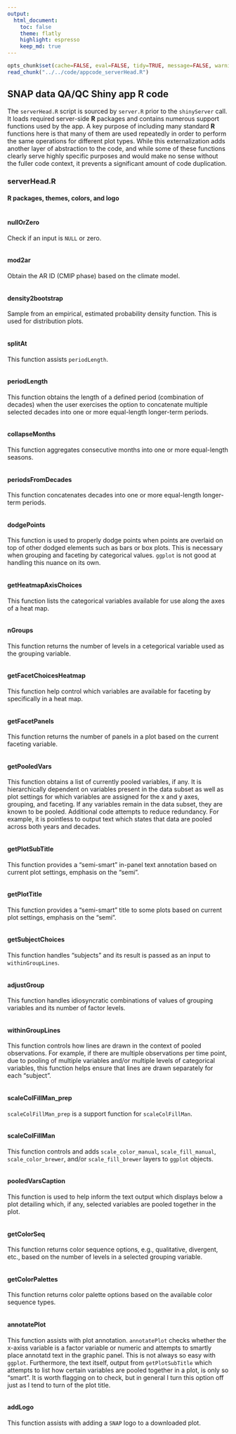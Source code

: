 ```yaml
---
output:
  html_document:
    toc: false
    theme: flatly
    highlight: espresso
    keep_md: true
---
```


```r
opts_chunk$set(cache=FALSE, eval=FALSE, tidy=TRUE, message=FALSE, warning=FALSE)
read_chunk("../../code/appcode_serverHead.R")
```

##
##
## SNAP data QA/QC Shiny app R code

The `serverHead.R` script is sourced by `server.R` prior to the `shinyServer` call.
It loads required server-side **R** packages and contains numerous support functions used by the app.
A key purpose of including many standard **R** functions here is that many of them are used repeatedly
in order to perform the same operations for different plot types.
While this externalization adds another layer of abstraction to the code,
and while some of these functions clearly serve highly specific purposes and would make no sense without the fuller code context,
it prevents a significant amount of code duplication.

### serverHead.R

#### R packages, themes, colors, and logo

```r
```

#### nullOrZero
Check if an input is `NULL` or zero.

```r
```

#### mod2ar
Obtain the AR ID (CMIP phase) based on the climate model.

```r
```

#### density2bootstrap
Sample from an empirical, estimated probability density function. This is used for distribution plots.

```r
```

#### splitAt
This function assists `periodLength`.

```r
```

#### periodLength
This function obtains the length of a defined period (combination of decades) when the user exercises the option to concatenate multiple selected decades into one or more equal-length longer-term periods.

```r
```

#### collapseMonths
This function aggregates consecutive months into one or more equal-length seasons.

```r
```

#### periodsFromDecades
This function concatenates decades into one or more equal-length longer-term periods.

```r
```

#### dodgePoints
This function is used to properly dodge points when points are overlaid on top of other dodged elements such as bars or box plots.
This is necessary when grouping and faceting by categorical values.
`ggplot` is not good at handling this nuance on its own.

```r
```

#### getHeatmapAxisChoices
This function lists the categorical variables available for use along the axes of a heat map.

```r
```

#### nGroups
This function returns the number of levels in a cetegorical variable used as the grouping variable.

```r
```

#### getFacetChoicesHeatmap
This function help control which variables are available for faceting by specifically in a heat map.

```r
```

#### getFacetPanels
This function returns the number of panels in a plot based on the current faceting variable.

```r
```

#### getPooledVars
This function obtains a list of currently pooled variables, if any.
It is hierarchically dependent on variables present in the data subset as well as plot settings for which variables are assigned for the x and y axes, grouping, and faceting.
If any variables remain in the data subset, they are known to be pooled.
Additional code attempts to reduce redundancy.
For example, it is pointless to output text which states that data are pooled across both years and decades.

```r
```

#### getPlotSubTitle
This function provides a "semi-smart" in-panel text annotation based on current plot settings, emphasis on the "semi".

```r
```

#### getPlotTitle
This function provides a "semi-smart" title to some plots based on current plot settings, emphasis on the "semi".

```r
```

#### getSubjectChoices
This function handles "subjects" and its result is passed as an input to `withinGroupLines`.

```r
```

#### adjustGroup
This function handles idiosyncratic combinations of values of grouping variables and its number of factor levels.

```r
```

#### withinGroupLines
This function controls how lines are drawn in the context of pooled observations.
For example, if there are multiple observations per time point, due to pooling of multiple variables and/or multiple levels of categorical variables,
this function helps ensure that lines are drawn separately for each "subject".

```r
```

#### scaleColFillMan_prep
`scaleColFillMan_prep` is a support function for `scaleColFillMan`.

```r
```

#### scaleColFillMan
This function controls and adds `scale_color_manual`, `scale_fill_manual`, `scale_color_brewer`, and/or `scale_fill_brewer` layers to `ggplot` objects.

```r
```

#### pooledVarsCaption
This function is used to help inform the text output which displays below a plot detailing which, if any, selected variables are pooled together in the plot.

```r
```

#### getColorSeq
This function returns color sequence options, e.g., qualitative, divergent, etc., based on the number of levels in a selected grouping variable.

```r
```

#### getColorPalettes
This function returns color palette options based on the available color sequence types.

```r
```

#### annotatePlot
This function assists with plot annotation.
`annotatePlot` checks whether the x-axiss variable is a factor variable or numeric and attempts to smartly place annotatd text in the graphic panel.
This is not always so easy with `ggplot`.
Furthermore, the text itself, output from `getPlotSubTitle` which attempts to list how certain variables are pooled together in a plot, is only so "smart".
It is worth flagging on to check, but in general I turn this option off just as I tend to turn of the plot title.

```r
```

#### addLogo
This function assists with adding a `SNAP` logo to a downloaded plot.

```r
```
